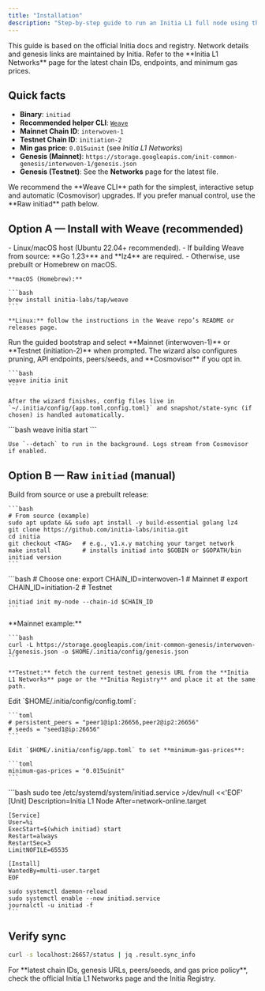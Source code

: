 ```yaml
---
title: "Installation"
description: "Step-by-step guide to run an Initia L1 full node using the Weave CLI (recommended) or the raw initiad binary. Covers both Mainnet (interwoven-1) and Testnet (initiation-2)."
---
```


<Note>
  This guide is based on the official Initia docs and registry. Network details and genesis links are maintained by Initia. Refer to the **Initia L1 Networks** page for the latest chain IDs, endpoints, and minimum gas prices.
</Note>

## Quick facts

- **Binary**: `initiad`
- **Recommended helper CLI**: [`Weave`](https://github.com/initia-labs/weave)
- **Mainnet Chain ID**: `interwoven-1`
- **Testnet Chain ID**: `initiation-2`
- **Min gas price**: `0.015uinit` (see _Initia L1 Networks_)
- **Genesis (Mainnet)**: `https://storage.googleapis.com/init-common-genesis/interwoven-1/genesis.json`
- **Genesis (Testnet)**: See the **Networks** page for the latest file.

<Note>
  We recommend the **Weave CLI** path for the simplest, interactive setup and automatic (Cosmovisor) upgrades. If you prefer manual control, use the **Raw initiad** path below.
</Note>

## Option A — Install with Weave (recommended)

<Steps>
  <Step title="Install prerequisites">
    - Linux/macOS host (Ubuntu 22.04+ recommended).
    - If building Weave from source: **Go 1.23+** and **lz4** are required.
    - Otherwise, use prebuilt or Homebrew on macOS.

    **macOS (Homebrew):**

    ```bash
    brew install initia-labs/tap/weave
    ```

    **Linux:** follow the instructions in the Weave repo’s README or releases page.
  </Step>
  <Step title="Initialize your node (guided)">
    Run the guided bootstrap and select **Mainnet (interwoven-1)** or **Testnet (initiation-2)** when prompted. The wizard also configures pruning, API endpoints, peers/seeds, and **Cosmovisor** if you opt in.

    ```bash
    weave initia init
    ```

    After the wizard finishes, config files live in `~/.initia/config/{app.toml,config.toml}` and snapshot/state-sync (if chosen) is handled automatically.
  </Step>
  <Step title="Start the node">
    ```bash
    weave initia start
    ```

    Use `--detach` to run in the background. Logs stream from Cosmovisor if enabled.
  </Step>
</Steps>

## Option B — Raw `initiad` (manual)

<Steps>
  <Step title="Install initiad">
    Build from source or use a prebuilt release:

    ```bash
    # From source (example)
    sudo apt update && sudo apt install -y build-essential golang lz4
    git clone https://github.com/initia-labs/initia.git
    cd initia
    git checkout <TAG>   # e.g., v1.x.y matching your target network
    make install         # installs initiad into $GOBIN or $GOPATH/bin
    initiad version
    ```
  </Step>
  <Step title="Initialize and pick network">
    ```bash
    # Choose one:
    export CHAIN_ID=interwoven-1   # Mainnet
    # export CHAIN_ID=initiation-2 # Testnet
    
    initiad init my-node --chain-id $CHAIN_ID
    ```
  </Step>
  <Step title="Download the genesis file">
    **Mainnet example:**

    ```bash
    curl -L https://storage.googleapis.com/init-common-genesis/interwoven-1/genesis.json -o $HOME/.initia/config/genesis.json
    ```

    **Testnet:** fetch the current testnet genesis URL from the **Initia L1 Networks** page or the **Initia Registry** and place it at the same path.
  </Step>
  <Step title="Configure peers, seeds, and gas">
    Edit `$HOME/.initia/config/config.toml`:

    ```toml
    # persistent_peers = "peer1@ip1:26656,peer2@ip2:26656"
    # seeds = "seed1@ip:26656"
    ```

    Edit `$HOME/.initia/config/app.toml` to set **minimum-gas-prices**:

    ```toml
    minimum-gas-prices = "0.015uinit"
    ```
  </Step>
  <Step title="(Optional) Systemd service">
    ```bash
    sudo tee /etc/systemd/system/initiad.service >/dev/null <<'EOF'
    [Unit]
    Description=Initia L1 Node
    After=network-online.target
    
    [Service]
    User=%i
    ExecStart=$(which initiad) start
    Restart=always
    RestartSec=3
    LimitNOFILE=65535
    
    [Install]
    WantedBy=multi-user.target
    EOF
    
    sudo systemctl daemon-reload
    sudo systemctl enable --now initiad.service
    journalctl -u initiad -f
    ```
  </Step>
</Steps>

## Verify sync

```bash
curl -s localhost:26657/status | jq .result.sync_info
```

<Note>
  For **latest chain IDs, genesis URLs, peers/seeds, and gas price policy**, check the official  Initia L1 Networks page and the  Initia Registry.
</Note>